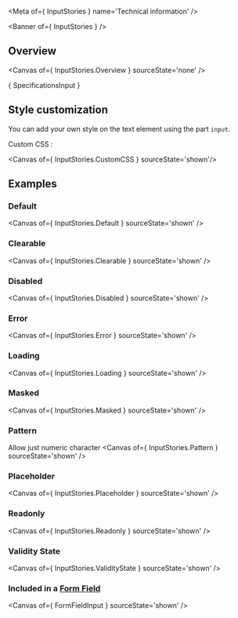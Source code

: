 
<Meta of={ InputStories } name='Technical information' />

<Banner of={ InputStories } />

## Overview

<Canvas of={ InputStories.Overview } sourceState='none' />

<Markdown> { SpecificationsInput } </Markdown>

## Style customization

You can add your own style on the text element using the part `input`.

Custom CSS :

<Canvas of={ InputStories.CustomCSS } sourceState='shown'/>

## Examples

### Default

<Canvas of={ InputStories.Default } sourceState='shown' />

### Clearable

<Canvas of={ InputStories.Clearable } sourceState='shown' />

### Disabled

<Canvas of={ InputStories.Disabled } sourceState='shown' />

### Error

<Canvas of={ InputStories.Error } sourceState='shown' />

### Loading

<Canvas of={ InputStories.Loading } sourceState='shown' />

### Masked

<Canvas of={ InputStories.Masked } sourceState='shown' />

### Pattern
Allow just numeric character
<Canvas of={ InputStories.Pattern } sourceState='shown' />

### Placeholder

<Canvas of={ InputStories.Placeholder } sourceState='shown' />

### Readonly

<Canvas of={ InputStories.Readonly } sourceState='shown' />

### Validity State
<Canvas of={ InputStories.ValidityState } sourceState='shown' />

### Included in a [**Form Field**](?path=/docs/ods-components-form-elements-form-field--technical-information)
<Canvas of={ FormFieldInput } sourceState='shown' />
